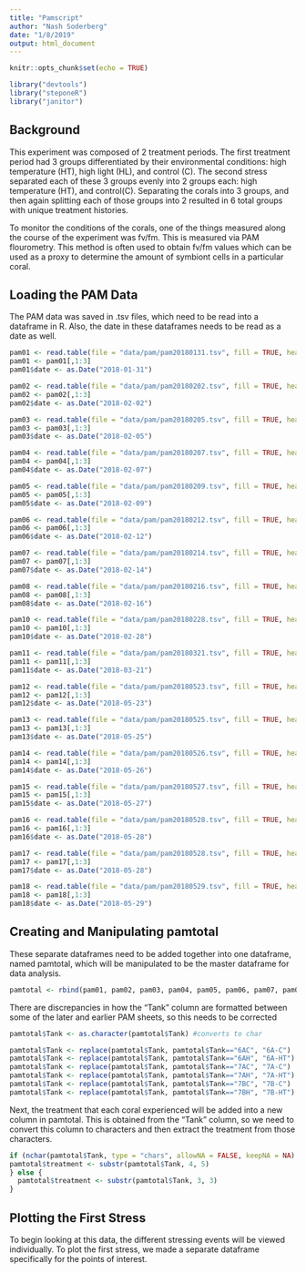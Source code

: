 ```yaml
---
title: "Pamscript"
author: "Nash Soderberg"
date: "1/8/2019"
output: html_document
---
```


```r
knitr::opts_chunk$set(echo = TRUE)
```

```r
library("devtools")
library("steponeR")
library("janitor")
```
## Background
This experiment was composed of 2 treatment periods. The first treatment period had 3 groups differentiated by their environmental conditions: high temperature (HT), high light (HL), and control (C). The second stress separated each of these 3 groups evenly into 2 groups each: high temperature (HT), and control(C). Separating the corals into 3 groups, and then again splitting each of those groups into 2 resulted in 6 total groups with unique treatment histories.

To monitor the conditions of the corals, one of the things measured along the course of the experiment was fv/fm. This is measured via PAM flourometry. This method is often used to obtain fv/fm values which can be used as a proxy to determine the amount of symbiont cells in a particular coral. 

## Loading the PAM Data
The PAM data was saved in .tsv files, which need to be read into a dataframe in R. Also, the date in these dataframes needs to be read as a date as well. 
```r
pam01 <- read.table(file = "data/pam/pam20180131.tsv", fill = TRUE, header = T, sep = "\t")
pam01 <- pam01[,1:3]
pam01$date <- as.Date("2018-01-31")

pam02 <- read.table(file = "data/pam/pam20180202.tsv", fill = TRUE, header = T, sep = "\t")
pam02 <- pam02[,1:3]
pam02$date <- as.Date("2018-02-02")

pam03 <- read.table(file = "data/pam/pam20180205.tsv", fill = TRUE, header = T, sep = "\t")
pam03 <- pam03[,1:3]
pam03$date <- as.Date("2018-02-05")

pam04 <- read.table(file = "data/pam/pam20180207.tsv", fill = TRUE, header = T, sep = "\t")
pam04 <- pam04[,1:3]
pam04$date <- as.Date("2018-02-07")

pam05 <- read.table(file = "data/pam/pam20180209.tsv", fill = TRUE, header = T, sep = "\t")
pam05 <- pam05[,1:3]
pam05$date <- as.Date("2018-02-09")

pam06 <- read.table(file = "data/pam/pam20180212.tsv", fill = TRUE, header = T, sep = "\t")
pam06 <- pam06[,1:3]
pam06$date <- as.Date("2018-02-12")

pam07 <- read.table(file = "data/pam/pam20180214.tsv", fill = TRUE, header = T, sep = "\t")
pam07 <- pam07[,1:3]
pam07$date <- as.Date("2018-02-14")

pam08 <- read.table(file = "data/pam/pam20180216.tsv", fill = TRUE, header = T, sep = "\t")
pam08 <- pam08[,1:3]
pam08$date <- as.Date("2018-02-16")

pam10 <- read.table(file = "data/pam/pam20180228.tsv", fill = TRUE, header = T, sep = "\t")
pam10 <- pam10[,1:3]
pam10$date <- as.Date("2018-02-28")

pam11 <- read.table(file = "data/pam/pam20180321.tsv", fill = TRUE, header = T, sep = "\t")
pam11 <- pam11[,1:3]
pam11$date <- as.Date("2018-03-21")

pam12 <- read.table(file = "data/pam/pam20180523.tsv", fill = TRUE, header = T, sep = "\t")
pam12 <- pam12[,1:3]
pam12$date <- as.Date("2018-05-23")

pam13 <- read.table(file = "data/pam/pam20180525.tsv", fill = TRUE, header = T, sep = "\t")
pam13 <- pam13[,1:3]
pam13$date <- as.Date("2018-05-25")

pam14 <- read.table(file = "data/pam/pam20180526.tsv", fill = TRUE, header = T, sep = "\t")
pam14 <- pam14[,1:3]
pam14$date <- as.Date("2018-05-26")

pam15 <- read.table(file = "data/pam/pam20180527.tsv", fill = TRUE, header = T, sep = "\t")
pam15 <- pam15[,1:3]
pam15$date <- as.Date("2018-05-27")

pam16 <- read.table(file = "data/pam/pam20180528.tsv", fill = TRUE, header = T, sep = "\t")
pam16 <- pam16[,1:3]
pam16$date <- as.Date("2018-05-28")

pam17 <- read.table(file = "data/pam/pam20180528.tsv", fill = TRUE, header = T, sep = "\t")
pam17 <- pam17[,1:3]
pam17$date <- as.Date("2018-05-28")

pam18 <- read.table(file = "data/pam/pam20180529.tsv", fill = TRUE, header = T, sep = "\t")
pam18 <- pam18[,1:3]
pam18$date <- as.Date("2018-05-29")
```

## Creating and Manipulating pamtotal
These separate dataframes need to be added together into one dataframe, named pamtotal, which 
will be manipulated to be the master dataframe for data analysis.

```r
pamtotal <- rbind(pam01, pam02, pam03, pam04, pam05, pam06, pam07, pam08, pam10, pam11, pam12, pam13, pam14, pam15, pam16, pam17, pam18)
```

There are discrepancies in how the "Tank" column are formatted between some of the later and earlier PAM sheets, so this needs to be corrected

```r
pamtotal$Tank <- as.character(pamtotal$Tank) #converts to char

pamtotal$Tank <- replace(pamtotal$Tank, pamtotal$Tank=="6AC", "6A-C")
pamtotal$Tank <- replace(pamtotal$Tank, pamtotal$Tank=="6AH", "6A-HT")
pamtotal$Tank <- replace(pamtotal$Tank, pamtotal$Tank=="7AC", "7A-C")
pamtotal$Tank <- replace(pamtotal$Tank, pamtotal$Tank=="7AH", "7A-HT")
pamtotal$Tank <- replace(pamtotal$Tank, pamtotal$Tank=="7BC", "7B-C")
pamtotal$Tank <- replace(pamtotal$Tank, pamtotal$Tank=="7BH", "7B-HT")

```

Next, the treatment that each coral experienced will be added into a new column in pamtotal. This is obtained from the "Tank" column, so we need to convert this column to characters and then extract the treatment from those characters.

```r
if (nchar(pamtotal$Tank, type = "chars", allowNA = FALSE, keepNA = NA) > 3) {
pamtotal$treatment <- substr(pamtotal$Tank, 4, 5)
} else {
  pamtotal$treatment <- substr(pamtotal$Tank, 3, 3)
}
```

## Plotting the First Stress
To begin looking at this data, the different stressing events will be viewed individually. To plot the first stress, we made a separate dataframe specifically for the points of interest.

```r

```

